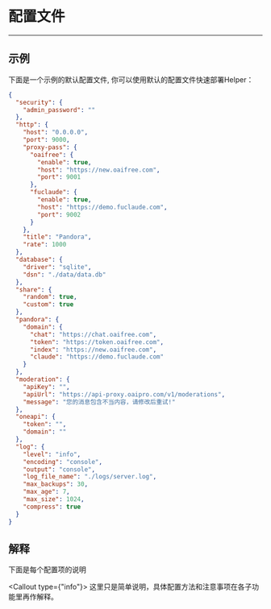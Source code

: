 # 配置文件
---
## 示例
下面是一个示例的默认配置文件, 你可以使用默认的配置文件快速部署Helper：
```json copy
{
  "security": {
    "admin_password": ""
  },
  "http": {
    "host": "0.0.0.0",
    "port": 9000,
    "proxy-pass": {
      "oaifree": {
        "enable": true,
        "host": "https://new.oaifree.com",
        "port": 9001
      },
      "fuclaude": {
        "enable": true,
        "host": "https://demo.fuclaude.com",
        "port": 9002
      }
    },
    "title": "Pandora",
    "rate": 1000
  },
  "database": {
    "driver": "sqlite",
    "dsn": "./data/data.db"
  },
  "share": {
    "random": true,
    "custom": true
  },
  "pandora": {
    "domain": {
      "chat": "https://chat.oaifree.com",
      "token": "https://token.oaifree.com",
      "index": "https://new.oaifree.com",
      "claude": "https://demo.fuclaude.com"
    }
  },
  "moderation": {
    "apiKey": "",
    "apiUrl": "https://api-proxy.oaipro.com/v1/moderations",
    "message": "您的消息包含不当内容，请修改后重试!"
  },
  "oneapi": {
    "token": "",
    "domain": ""
  },
  "log": {
    "level": "info",
    "encoding": "console",
    "output": "console",
    "log_file_name": "./logs/server.log",
    "max_backups": 30,
    "max_age": 7,
    "max_size": 1024,
    "compress": true
  }
}
```

## 解释
下面是每个配置项的说明


<Callout type={"info"}>
    这里只是简单说明，具体配置方法和注意事项在各子功能里再作解释。
</Callout>
